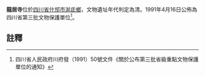 {{msg:四川省文物保護單位
|名稱 = 龍居寺
|編號 = 72
|圖片 = 
|級別 = S3
|分類 = 
|時代 = [[清代|清代]]
|地点 = [[四川省|四川省]][[什邡市|什邡市]][[湔氐鄉|湔氐鄉]]
|坐標 =
|登錄 = 1991年4月16日
}}
'''龍居寺'''位於[[四川省|四川省]][[什邡市|什邡市]][[湔氐鄉|湔氐鄉]]，文物遺址年代判定為清。1991年4月16日公佈為四川省第三批文物保護單位<ref>四川省人民政府川府發（1991）50號文件《關於公布第三批省級重點文物保護單位的通知》</ref>。
==註釋==
{{reflist}}
{{文物保護單位小作品}}
{{德陽市境內的四川省文物保護單位}}